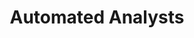 ---
title: 'Automated Analysts'
description: 'Automated Analysts are a powerful tool to help you understand your data.'
---